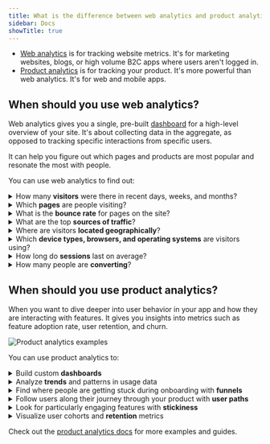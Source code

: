```yaml
---
title: What is the difference between web analytics and product analytics?
sidebar: Docs
showTitle: true
---
```



- [Web analytics](/web-analytics) is for tracking website metrics. It's for marketing websites, blogs, or high volume B2C apps where users aren't logged in.
- [Product analytics](/product-analytics) is for tracking your product. It's more powerful than web analytics. It's for web and mobile apps.

<ComparisonTable column1="Web analytics" column2="Product analytics">
  <ComparisonRow column1={"One, pre-built"} column2={"Unlimited, customizable"} feature="Dashboards" />
  <ComparisonRow column1={false} column2={true} feature="Custom insights" />
  <ComparisonRow column1={"Pageview, pageleave, conversions"} column2={"Any, custom"} feature="Events" />
  <ComparisonRow column1={"Limited, pre-defined"} column2={"Any, custom"} feature="Properties" />
  <ComparisonRow column1={"Small teams, marketers"} column2={"Engineering, product, data teams"} feature="Built for" />
  <ComparisonRow column1={"At-a-glance view of website traffic"} column2={"Analysis of product usage and user behavior"} feature="Use case" />
</ComparisonTable>

## When should you use web analytics?

Web analytics gives you a single, pre-built [dashboard](https://us.posthog.com/web) for a high-level overview of your site. It's about collecting data in the aggregate, as opposed to tracking specific interactions from specific users.

It can help you figure out which pages and products are most popular and resonate the most with people.

<ProductScreenshot
  imageLight="https://res.cloudinary.com/dmukukwp6/image/upload/web_analytics_top_light_mode_2024_10_be53cf5325.png"
  imageDark="https://res.cloudinary.com/dmukukwp6/image/upload/web_analytics_top_dark_mode_2024_10_6aa6dc9aeb.png"
  alt="Web analytics dashboard"
  classes="rounded"
/>

You can use web analytics to find out:

<details>
  <summary>How many <strong>visitors</strong> were there in recent days, weeks, and months?</summary>

  Use the [web analytics dashboard](/docs/web-analytics/dashboard) to see the number of visitors currently online. Or filter by a specific time period like the last 14 days. You can also filter by unique visitors, pageviews, and sessions.

  <ProductScreenshot
    imageLight="https://res.cloudinary.com/dmukukwp6/image/upload/web_analytics_top_light_mode_2024_10_be53cf5325.png"
    imageDark="https://res.cloudinary.com/dmukukwp6/image/upload/web_analytics_top_dark_mode_2024_10_6aa6dc9aeb.png"
    alt="Web analytics dashboard"
    classes="rounded"
  />
</details>

<details>
  <summary>Which <strong>pages</strong> are people visiting?</summary>

  Use the [paths](/docs/web-analytics/dashboard#paths) section on the dashboard to see which paths people are navigating to. You can also filter by the entry path, end path, and outbound clicks.

  <ProductScreenshot
    imageLight="https://res.cloudinary.com/dmukukwp6/image/upload/v1711580005/posthog.com/contents/images/docs/web-analytics/dashboard/paths-light.png"
    imageDark="https://res.cloudinary.com/dmukukwp6/image/upload/v1711580004/posthog.com/contents/images/docs/web-analytics/dashboard/paths-dark.png"
    alt="Web analytics dashboard"
    classes="rounded"
  />
</details>

<details>
  <summary>What is the <strong>bounce rate</strong> for pages on the site?</summary>

  You can see the bounce rate percentage in the [paths](/docs/web-analytics/dashboard#paths) section in the web analytics dashboard.

  <ProductScreenshot
    imageLight="https://res.cloudinary.com/dmukukwp6/image/upload/v1711580005/posthog.com/contents/images/docs/web-analytics/dashboard/paths-light.png"
    imageDark="https://res.cloudinary.com/dmukukwp6/image/upload/v1711580004/posthog.com/contents/images/docs/web-analytics/dashboard/paths-dark.png"
    alt="Web analytics dashboard"
    classes="rounded"
  />
</details>

<details>
  <summary>What are the top <strong>sources of traffic</strong>?</summary>

  List the top [referrers, channels, and UTM sources](/docs/web-analytics/dashboard#referrers-channels-utms) for the traffic to your website.

  <ProductScreenshot
    imageLight="https://res.cloudinary.com/dmukukwp6/image/upload/v1711580002/posthog.com/contents/images/docs/web-analytics/dashboard/referrers-light.png"
    imageDark="https://res.cloudinary.com/dmukukwp6/image/upload/v1711580002/posthog.com/contents/images/docs/web-analytics/dashboard/referrers-dark.png"
    alt="Web analytics referrers"
    classes="rounded"
  />
</details>

<details>
  <summary>Where are visitors <strong>located geographically</strong>?</summary>

  Use the [world map](/docs/web-analytics/dashboard#world-map) to visualize where visitors are located. You can also filter by the top countries, regions, and cities.

  <ProductScreenshot
    imageLight="https://res.cloudinary.com/dmukukwp6/image/upload/v1711579999/posthog.com/contents/images/docs/web-analytics/dashboard/regions-light.png"
    imageDark="https://res.cloudinary.com/dmukukwp6/image/upload/v1711580000/posthog.com/contents/images/docs/web-analytics/dashboard/regions-dark.png"
    alt="Web analytics regions"
    classes="rounded"
  />
</details>

<details>
  <summary>Which <strong>device types, browsers, and operating systems</strong> are visitors using?</summary>

  <ProductScreenshot
    imageLight="https://res.cloudinary.com/dmukukwp6/image/upload/device_type_light_ce42d4cd93.png"
    imageDark="https://res.cloudinary.com/dmukukwp6/image/upload/device_type_dark_5abbf3a671.png"
    alt="Web analytics regions"
    classes="rounded"
  />
</details>

<details>
  <summary>How long do <strong>sessions</strong> last on average?</summary>

  You can use the web analytics dashboard to see how long sessions last on average over a given period of time, and also see how that duration is increasing or decreasing from the previous period.

  <ProductScreenshot
    imageLight="https://res.cloudinary.com/dmukukwp6/image/upload/web_analytics_top_light_mode_2024_10_be53cf5325.png"
    imageDark="https://res.cloudinary.com/dmukukwp6/image/upload/web_analytics_top_dark_mode_2024_10_6aa6dc9aeb.png"
    alt="Web analytics dashboard"
    classes="rounded"
  />
</details>

<details>
  <summary>How many people are <strong>converting</strong>?</summary>

  Use the **Add conversion goal** button to view conversion rates for particular events or groups of events.

  <ProductScreenshot
    imageLight="https://res.cloudinary.com/dmukukwp6/image/upload/conversion_rate_light_7e2eee73a2.png"
    imageDark="https://res.cloudinary.com/dmukukwp6/image/upload/conversion_rate_dark_afc4fee674.png"
    alt="Conversion rate example"
    classes="rounded"
  />
</details>

## When should you use product analytics?

When you want to dive deeper into user behavior in your app and how they are interacting with features. It gives you insights into metrics such as feature adoption rate, user retention, and churn.

![Product analytics examples](https://res.cloudinary.com/dmukukwp6/image/upload/f_webp,h_1080,w_1920,c_fill,g_auto,q_auto/v1/posthog.com/contents/templates/thumbnails/featured/prodcut-analytics?_a=AXAH4nI0)

You can use product analytics to:

<details>
  <summary>Build custom <strong>dashboards</strong></summary>

  You can create custom [dashboards](/docs/product-analytics/dashboards) to track all your most important product and performance metrics.

  <ProductScreenshot
    imageLight="https://res.cloudinary.com/dmukukwp6/image/upload/dashboard_light_61b3bab3b6.png"
    imageDark="https://res.cloudinary.com/dmukukwp6/image/upload/dashboard_dark_5f2002f750.png"
    classes="rounded"
    alt="Dashboard example"
  />
</details>

<details>
  <summary>Analyze <strong>trends</strong> and patterns in usage data</summary>

  Use [trends](/docs/product-analytics/trends/overview) to plot data and find patterns.

  <ProductScreenshot
    imageLight="https://res.cloudinary.com/dmukukwp6/image/upload/posthog.com/contents/docs/product-analytics/trends/active-viewers-trend-light.png"
    imageDark="https://res.cloudinary.com/dmukukwp6/image/upload//posthog.com/contents/docs/product-analytics/trends/active-viewers-dark.png"
    classes="rounded"
    alt="Trend insight example"
  />
</details>

<details>
  <summary>Find where people are getting stuck during onboarding with <strong>funnels</strong></summary>

  Use [funnels](/docs/product-analytics/funnels) to understand where people are getting stuck or dropping off in your flow.

  <ProductScreenshot
    imageLight="https://res.cloudinary.com/dmukukwp6/image/upload/posthog.com/contents/images/docs/user-guides/funnels/identifying-drop-offs-light-mode.png"
    imageDark="https://res.cloudinary.com/dmukukwp6/image/upload/posthog.com/contents/images/docs/user-guides/funnels/identifying-drop-offs-dark-mode.png"
    classes="rounded"
    alt="Funnel insight example"
  />
</details>

<details>
  <summary>Follow users along their journey through your product with <strong>user paths</strong></summary>

  Use [user paths](/docs/product-analytics/paths) to find which parts of your product people are actually using, where users are getting confused or stuck, etc.

  <ProductScreenshot
    imageLight="https://res.cloudinary.com/dmukukwp6/image/upload/v1710055416/posthog.com/contents/images/docs/user-guides/paths/example-light-mode.png"
    imageDark="https://res.cloudinary.com/dmukukwp6/image/upload/v1710055416/posthog.com/contents/images/docs/user-guides/paths/example-dark-mode.png"
    classes="rounded"
    alt= "User path insight example"
  />
</details>

<details>
  <summary>Look for particularly engaging features with <strong>stickiness</strong></summary>

  Use [stickiness](/docs/product-analytics/stickiness) to find engaging features by seeing how many times users perform an event within a specific time period.

  <ProductScreenshot
    imageLight="https://res.cloudinary.com/dmukukwp6/image/upload/v1716289464/posthog.com/contents/stickiness-light.png"
    imageDark="https://res.cloudinary.com/dmukukwp6/image/upload/v1716289465/posthog.com/contents/stickiness-dark.png"
    alt="Stickiness insight example"
    classes="rounded"
  />
</details>

<details>
  <summary>Visualize user cohorts and <strong>retention</strong> metrics</summary>

  Use [retention](/docs/product-analytics/retention) insights to find how many users sign up and come back to use your product after trying it.

  <ProductScreenshot
    imageLight="https://res.cloudinary.com/dmukukwp6/image/upload/retention_light_805120c74c.png"
    imageDark="https://res.cloudinary.com/dmukukwp6/image/upload/retention_dark_c319006162.png"
    alt="Retention insight example"
    classes="rounded"
  />
</details>

Check out the [product analytics docs](/docs/product-analytics) for more examples and guides.
